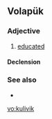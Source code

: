 ==Volapük==

===Adjective===
{{head|vo|adjective}}

# [[educated]]

====Declension====
{{vo-decl-adj}}

===See also===
* {{l|vo|benodugölik}}

[[vo:kulivik]]